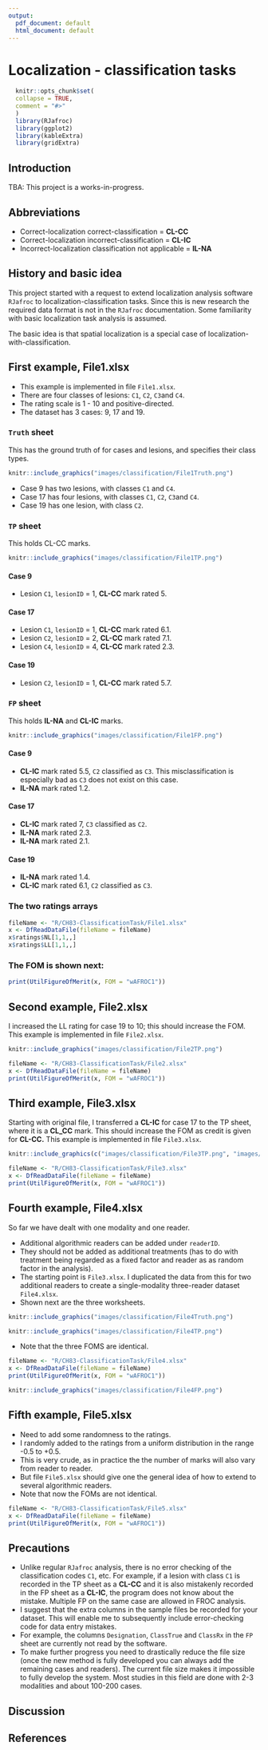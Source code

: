 ```yaml
---
output:
  pdf_document: default
  html_document: default
---
```


# Localization - classification tasks {#classification-tasks}

```r
  knitr::opts_chunk$set(
  collapse = TRUE,
  comment = "#>"
  )
  library(RJafroc)
  library(ggplot2)
  library(kableExtra)
  library(gridExtra)
```

## Introduction {#classification-tasks-intro}

TBA: This project is a works-in-progress.

## Abbreviations {#classification-tasks-abbreviations}

-   Correct-localization correct-classification = **CL-CC**
-   Correct-localization incorrect-classification = **CL-IC**
-   Incorrect-localization classification not applicable = **IL-NA**

## History and basic idea {#classification-tasks-basic-idea}

This project started with a request to extend localization analysis software `RJafroc` to localization-classification tasks. Since this is new research the required data format is not in the `RJafroc` documentation. Some familiarity with basic localization task analysis is assumed.

The basic idea is that spatial localization is a special case of localization-with-classification.

## First example, File1.xlsx {#classification-tasks-example1}

-   This example is implemented in file `File1.xlsx`.
-   There are four classes of lesions: `C1`, `C2`, `C3`and `C4`.
-   The rating scale is 1 - 10 and positive-directed.
-   The dataset has 3 cases: 9, 17 and 19.

### `Truth` sheet {#classification-tasks-example1-truth}

This has the ground truth of for cases and lesions, and specifies their class types.

```r
knitr::include_graphics("images/classification/File1Truth.png")
```

-   Case 9 has two lesions, with classes `C1` and `C4`.
-   Case 17 has four lesions, with classes `C1`, `C2`, `C3`and `C4`.
-   Case 19 has one lesion, with class `C2`.

### `TP` sheet {#classification-tasks-example1-tp}

This holds CL-CC marks.

```r
knitr::include_graphics("images/classification/File1TP.png")
```

#### Case 9 {#classification-tasks-example1-case9}

-   Lesion `C1`, `lesionID` = 1, **CL-CC** mark rated 5.

#### Case 17 {#classification-tasks-example1-case17}

-   Lesion `C1`, `lesionID` = 1, **CL-CC** mark rated 6.1.
-   Lesion `C2`, `lesionID` = 2, **CL-CC** mark rated 7.1.
-   Lesion `C4`, `lesionID` = 4, **CL-CC** mark rated 2.3.

#### Case 19 {#classification-tasks-example1-case19}

-   Lesion `C2`, `lesionID` = 1, **CL-CC** mark rated 5.7.

### `FP` sheet {#classification-tasks-example1-fp}

This holds **IL-NA** and **CL-IC** marks.

```r
knitr::include_graphics("images/classification/File1FP.png")
```

#### Case 9 {#classification-tasks-example1-fp-case9}

-   **CL-IC** mark rated 5.5, `C2` classified as `C3`. This misclassification is especially bad as `C3` does not exist on this case.
-   **IL-NA** mark rated 1.2.

#### Case 17 {#classification-tasks-example1-fp-case17}

-   **CL-IC** mark rated 7, `C3` classified as `C2`.
-   **IL-NA** mark rated 2.3.
-   **IL-NA** mark rated 2.1.

#### Case 19 {#classification-tasks-example1-fp-case19}

-   **IL-NA** mark rated 1.4.
-   **CL-IC** mark rated 6.1, `C2` classified as `C3`.

### The two ratings arrays

```r
fileName <- "R/CH83-ClassificationTask/File1.xlsx"
x <- DfReadDataFile(fileName = fileName)
x$ratings$NL[1,1,,]
x$ratings$LL[1,1,,]
```

### The FOM is shown next:

```r
print(UtilFigureOfMerit(x, FOM = "wAFROC1"))
```

## Second example, File2.xlsx {#classification-tasks-example2}

I increased the LL rating for case 19 to 10; this should increase the FOM. This example is implemented in file `File2.xlsx`.

```r
knitr::include_graphics("images/classification/File2TP.png")
```

```r
fileName <- "R/CH83-ClassificationTask/File2.xlsx"
x <- DfReadDataFile(fileName = fileName)
print(UtilFigureOfMerit(x, FOM = "wAFROC1"))
```

## Third example, File3.xlsx {#classification-tasks-example3}

Starting with original file, I transferred a **CL-IC** for case 17 to the TP sheet, where it is a **CL_CC** mark. This should increase the FOM as credit is given for **CL-CC.** This example is implemented in file `File3.xlsx`.

```r
knitr::include_graphics(c("images/classification/File3TP.png", "images/classification/File3FP.png"))
```

```r
fileName <- "R/CH83-ClassificationTask/File3.xlsx"
x <- DfReadDataFile(fileName = fileName)
print(UtilFigureOfMerit(x, FOM = "wAFROC1"))
```

## Fourth example, File4.xlsx {#classification-tasks-example4}

So far we have dealt with one modality and one reader.

-   Additional algorithmic readers can be added under `readerID`.
-   They should not be added as additional treatments (has to do with treatment being regarded as a fixed factor and reader as as random factor in the analysis).
-   The starting point is `File3.xlsx`. I duplicated the data from this for two additional readers to create a single-modality three-reader dataset `File4.xlsx`.
-   Shown next are the three worksheets.

```r
knitr::include_graphics("images/classification/File4Truth.png")
```

```r
knitr::include_graphics("images/classification/File4TP.png")
```

-   Note that the three FOMS are identical.

```r
fileName <- "R/CH83-ClassificationTask/File4.xlsx"
x <- DfReadDataFile(fileName = fileName)
print(UtilFigureOfMerit(x, FOM = "wAFROC1"))
```

```r
knitr::include_graphics("images/classification/File4FP.png")
```

## Fifth example, File5.xlsx {#classification-tasks-example5}

-   Need to add some randomness to the ratings.
-   I randomly added to the ratings from a uniform distribution in the range -0.5 to +0.5.
-   This is very crude, as in practice the the number of marks will also vary from reader to reader.
-   But file `File5.xlsx` should give one the general idea of how to extend to several algorithmic readers.
-   Note that now the FOMs are not identical.

```r
fileName <- "R/CH83-ClassificationTask/File5.xlsx"
x <- DfReadDataFile(fileName = fileName)
print(UtilFigureOfMerit(x, FOM = "wAFROC1"))
```

## Precautions {#classification-tasks-precautions}

-   Unlike regular `RJafroc` analysis, there is no error checking of the classification codes `C1`, etc. For example, if a lesion with class `C1` is recorded in the TP sheet as a **CL-CC** and it is also mistakenly recorded in the FP sheet as a **CL-IC**, the program does not know about the mistake. Multiple FP on the same case are allowed in FROC analysis.
-   I suggest that the extra columns in the sample files be recorded for your dataset. This will enable me to subsequently include error-checking code for data entry mistakes.
-   For example, the columns `Designation`, `ClassTrue` and `ClassRx` in the `FP` sheet are currently not read by the software.
-   To make further progress you need to drastically reduce the file size (once the new method is fully developed you can always add the remaining cases and readers). The current file size makes it impossible to fully develop the system. Most studies in this field are done with 2-3 modalities and about 100-200 cases.

## Discussion {#classification-tasks-discussion}

## References {#classification-tasks--references}
